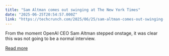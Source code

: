 ```yaml
---
title: "Sam Altman comes out swinging at The New York Times"
date: "2025-06-25T20:54:57.000Z"
link: "https://techcrunch.com/2025/06/25/sam-altman-comes-out-swinging-at-the-new-york-times/"
---
```


From the moment OpenAI CEO Sam Altman stepped onstage, it was clear this was not going to be a normal interview.

[Read more](https://techcrunch.com/2025/06/25/sam-altman-comes-out-swinging-at-the-new-york-times/)
